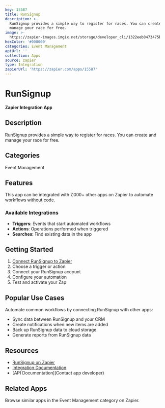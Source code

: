 ```yaml
---
key: 15587
title: RunSignup
description: >-
  RunSignup provides a simple way to register for races. You can create and
  manage your race for free.
image: >-
  https://zapier-images.imgix.net/storage/developer_cli/1322eeb0473475b49416308049abe6ad_2.png?auto=format%2Ccompress&ixlib=python-3.0.0&q=50
hexColor: '#000000'
categories: Event Management
apiUrl: ''
collection: Apps
source: zapier
type: Integration
zapierUrl: 'https://zapier.com/apps/15587'
---
```

# RunSignup

**Zapier Integration App**

## Description

RunSignup provides a simple way to register for races. You can create and manage your race for free.

## Categories

Event Management

## Features

This app can be integrated with 7,000+ other apps on Zapier to automate workflows without code.

### Available Integrations

- **Triggers**: Events that start automated workflows
- **Actions**: Operations performed when triggered
- **Searches**: Find existing data in the app

## Getting Started

1. [Connect RunSignup to Zapier](https://zapier.com/apps/15587)
2. Choose a trigger or action
3. Connect your RunSignup account
4. Configure your automation
5. Test and activate your Zap

## Popular Use Cases

Automate common workflows by connecting RunSignup with other apps:

- Sync data between RunSignup and your CRM
- Create notifications when new items are added
- Back up RunSignup data to cloud storage
- Generate reports from RunSignup data

## Resources

- [RunSignup on Zapier](https://zapier.com/apps/15587)
- [Integration Documentation](https://zapier.com/apps/15587/integrations)
- [API Documentation](Contact app developer)

## Related Apps

Browse similar apps in the Event Management category on Zapier.
